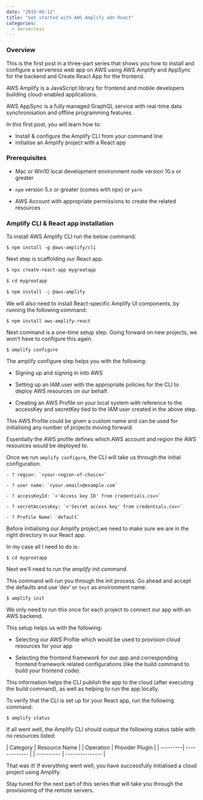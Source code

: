 ---
date: "2019-08-12"
title: "Get started with AWS Amplify adn React"
categories:
  - Serverless
---

### Overview

This is the first post in a three-part series that shows you how to install 
and configure a serverless web app on AWS using AWS Amplify and AppSync 
for the backend and Create React App for the frontend.

AWS Amplify is a JavaScript library for frontend and mobile developers building cloud-enabled applications.

AWS AppSync is a fully managed GraphQL service with real-time data synchronisation and offline programming features.  

In this first post, you will learn how to:

  - Install &amp; configure the Amplify CLI from your command line
  - initialise an Amplify project with a React app

### Prerequisites

- Mac or Win10 local development environment node version 10.x or greater

- `npm` version 5.x or greater (comes with npx) or `yarn`

- AWS Account with appropriate permissions to create the related resources

### Amplify CLI &amp; React app installation

To install AWS Amplify CLI run the below command:

```shell
$ npm install -g @aws-amplify/cli
```

Next step is scaffolding our React app.


```bash
$ npx create-react-app mygreatapp

$ cd mygreatapp

$ npm install -g @aws-amplify

```

We will also need to install React-specific Amplify UI components, by running the following command:

```shell
$ npm install aws-amplify-react
```

Next command is a one-time setup step.
Going forward on new projects, we won't have to configure this again. 

```shell
$ amplify configure
```

The amplify configure step helps you with the following:

- Signing up and signing in into AWS

- Setting up an IAM user with the appropriate policies for the CLI to deploy AWS resources on our behalf. 

- Creating an AWS Profile on your local system with reference to the accessKey and secretKey tied to the IAM user created in the above step. 

This AWS Profile could be given a custom name and can be used for initialising any number of projects moving forward. 

Essentially the AWS profile defines which AWS account and region the AWS resources would be deployed to.

Once we run `amplify configure`, the CLI will take us through the initial configuration.

```shell
- ? region: `<your-region-of-choice>`

- ? user name: `<your.email>@example.com`

- ? accessKeyId: `<'Access key ID' from credentials.csv>`

- ? secretAccessKey: `<'Secret access key' from credentials.csv>`
  
- ? Profile Name: `default` 
```

Before initialising our Amplify project,we need to make sure we are in the right directory in our React app.

In my case all I need to do is:

```shell
$ cd mygreatapp
```

Next we'll need to run the *amplify init* command.

This command will run you through the init process.
Go ahead and accept the defaults and use ‘dev’ or  `test` as environment name.

```shell
$ amplify init
```

We only need to run this once for each project to connect our app with an AWS backend. 

This setup helps us with the following:

- Selecting our AWS Profile which would be used to provision cloud resources for your app

- Selecting the frontend framework for our app and corresponding frontend framework related configurations (like the build command to build your frontend code). 

This information helps the CLI publish the app to the cloud (after executing the build command), as well as helping to run the app locally.

To verify that the CLI is set up for your React app, run the following command:

```shell
$ amplify status
```

If all went well, the Amplify CLI should output the following status table with no resources listed:

| Category | Resource Name | | Operation  | Provider Plugin |
| ---------| ------------- | | ---------- | --------------- |


That was it! If everything went well, you have successfully
initialised a cloud project using Amplify.

Stay tuned for the next part of this series that will take you through the provisioning of the remote servers.

